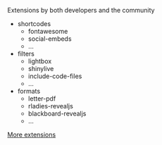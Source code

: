 Extensions by both developers and the community

- shortcodes
  + fontawesome
  + social-embeds
  + ...
- filters
  + lightbox
  + shinylive
  + include-code-files
  + ...
- formats
  + letter-pdf
  + rladies-revealjs
  + blackboard-revealjs
  + ...

[More extensions](https://quarto.org/docs/extensions/listing-filters.html)